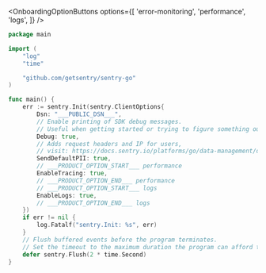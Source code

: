 <OnboardingOptionButtons
  options={[
    'error-monitoring',
    'performance',
    'logs',
  ]}
/>

```go
package main

import (
	"log"
	"time"

	"github.com/getsentry/sentry-go"
)

func main() {
	err := sentry.Init(sentry.ClientOptions{
		Dsn: "___PUBLIC_DSN___",
		// Enable printing of SDK debug messages.
		// Useful when getting started or trying to figure something out.
		Debug: true,
		// Adds request headers and IP for users,
        // visit: https://docs.sentry.io/platforms/go/data-management/data-collected/ for more info
        SendDefaultPII: true,
        // ___PRODUCT_OPTION_START___ performance
        EnableTracing: true,
        // ___PRODUCT_OPTION_END___ performance
        // ___PRODUCT_OPTION_START___ logs
        EnableLogs: true,
        // ___PRODUCT_OPTION_END___ logs
	})
	if err != nil {
		log.Fatalf("sentry.Init: %s", err)
	}
	// Flush buffered events before the program terminates.
	// Set the timeout to the maximum duration the program can afford to wait.
	defer sentry.Flush(2 * time.Second)
}
```
